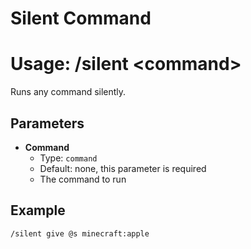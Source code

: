 # Silent Command
# Usage: /silent <command\>
Runs any command silently.

## Parameters
- **Command**
  + Type: `command`
  + Default: none, this parameter is required
  + The command to run

## Example
`/silent give @s minecraft:apple`
